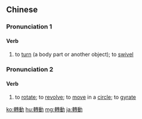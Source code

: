 {{also|转动}}
==Chinese==
{{zh-forms|s=转动}}

===Pronunciation 1===
{{zh-pron
|m=zhuǎndòng
|c=zyun2 dung6,zyun3 dung6
|h=pfs=chón-thung
|mn=qz:choán-tǒng/xm,zz:choán-tōng
|cat=v
}}

====Verb====
{{zh-verb}}

# {{lb|zh|transitive}} to [[turn]] (a body part or another object); to [[swivel]]

===Pronunciation 2===
{{zh-pron
|m=zhuàndòng
|c=zyun3 dung6
|mn=qz:choán-tǒng/xm,zz:choán-tōng
|cat=v
}}

====Verb====
{{zh-verb}}

# {{lb|zh|intransitive}} to [[rotate]]; to [[revolve]]; to [[move]] in a [[circle]]; to [[gyrate]]

[[ko:轉動]]
[[hu:轉動]]
[[mg:轉動]]
[[ja:轉動]]